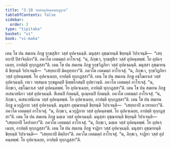 ```yaml
---
title: "3.10 วสฺสํอนุปคนฺตพฺพฏฺฐาน"
tableOfContents: false
sidebar:
  order: 2
type: "tipitaka"
basket: "vi"
book: "vi-maha"
---
```



<DynamicBreadcrumb />

<Division number="204" book="vi-maha">

<Paragraph number="909" book="vi-maha">
เตน โข ปน สมเยน ภิกฺขู รุกฺขสุสิเร วสฺสํ อุปคจฺฉนฺติ. มนุสฺสา อุชฺฌายนฺติ ขิยฺยนฺติ วิปาเจนฺติ—  “เสยฺยถาปิ ปิสาจิลฺลิกา”ติ. ภควโต เอตมตฺถํ อาโรเจสุํ. “น, ภิกฺขเว, รุกฺขสุสิเร วสฺสํ อุปคนฺตพฺพํ. โย อุปคจฺเฉยฺย, อาปตฺติ ทุกฺกฏสฺสา”ติ.
</Paragraph>

<Paragraph number="910" book="vi-maha">
เตน โข ปน สมเยน ภิกฺขู รุกฺขวิฏภิยา วสฺสํ อุปคจฺฉนฺติ. มนุสฺสา อุชฺฌายนฺติ ขิยฺยนฺติ วิปาเจนฺติ—  “เสยฺยถาปิ มิคลุทฺทกา”ติ. ภควโต เอตมตฺถํ อาโรเจสุํ. “น, ภิกฺขเว, รุกฺขวิฏภิยา วสฺสํ อุปคนฺตพฺพํ. โย อุปคจฺเฉยฺย, อาปตฺติ ทุกฺกฏสฺสา”ติ.
</Paragraph>

<Paragraph number="911" book="vi-maha">
เตน โข ปน สมเยน ภิกฺขู อชฺโฌกาเส วสฺสํ อุปคจฺฉนฺติ. เทเว วสฺสนฺเต รุกฺขมูลมฺปิ นิพฺพโกสมฺปิ อุปธาวนฺติ. ภควโต เอตมตฺถํ อาโรเจสุํ. “น, ภิกฺขเว, อชฺโฌกาเส วสฺสํ อุปคนฺตพฺพํ. โย อุปคจฺเฉยฺย, อาปตฺติ ทุกฺกฏสฺสา”ติ.
</Paragraph>

<Paragraph number="912" book="vi-maha">
เตน โข ปน สมเยน ภิกฺขู อเสนาสนิกา วสฺสํ อุปคจฺฉนฺติ. สีเตนปิ กิลมนฺติ, อุเณฺหนปิ กิลมนฺติ. ภควโต เอตมตฺถํ อาโรเจสุํ. “น, ภิกฺขเว, อเสนาสนิเกน วสฺสํ อุปคนฺตพฺพํ. โย อุปคจฺเฉยฺย, อาปตฺติ ทุกฺกฏสฺสา”ติ.
</Paragraph>

<Paragraph number="913" book="vi-maha">
เตน โข ปน สมเยน ภิกฺขู ฉวกุฏิกาย วสฺสํ อุปคจฺฉนฺติ. มนุสฺสา อุชฺฌายนฺติ ขิยฺยนฺติ วิปาเจนฺติ—  “เสยฺยถาปิ ฉวฑาหกา”ติ. ภควโต เอตมตฺถํ อาโรเจสุํ. “น, ภิกฺขเว, ฉวกุฏิกาย วสฺสํ อุปคนฺตพฺพํ. โย อุปคจฺเฉยฺย, อาปตฺติ ทุกฺกฏสฺสา”ติ.
</Paragraph>

<Paragraph number="914" book="vi-maha">
เตน โข ปน สมเยน ภิกฺขู ฉตฺเต วสฺสํ อุปคจฺฉนฺติ. มนุสฺสา อุชฺฌายนฺติ ขิยฺยนฺติ วิปาเจนฺติ—  “เสยฺยถาปิ โคปาลกา”ติ. ภควโต เอตมตฺถํ อาโรเจสุํ. “น, ภิกฺขเว, ฉตฺเต วสฺสํ อุปคนฺตพฺพํ. โย อุปคจฺเฉยฺย, อาปตฺติ ทุกฺกฏสฺสา”ติ.
</Paragraph>

<Paragraph number="915" book="vi-maha">
เตน โข ปน สมเยน ภิกฺขู จาฏิยา วสฺสํ อุปคจฺฉนฺติ. มนุสฺสา อุชฺฌายนฺติ ขิยฺยนฺติ วิปาเจนฺติ—  “เสยฺยถาปิ ติตฺถิยา”ติ. ภควโต เอตมตฺถํ อาโรเจสุํ. “น, ภิกฺขเว, จาฏิยา วสฺสํ อุปคนฺตพฺพํ. โย อุปคจฺเฉยฺย, อาปตฺติ ทุกฺกฏสฺสา”ติ.
</Paragraph>
</Division>